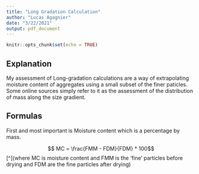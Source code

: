 ```yaml
---
title: "Long Gradation Calculation"
author: "Lucas Agagnier"
date: "3/22/2021"
output: pdf_document
---
```


```r
knitr::opts_chunk$set(echo = TRUE)
```

## Explanation

  My assessment of Long-gradation calculations are a way of extrapolating moisture content of aggregates using a small subset of the finer paticles. Some online sources simply refer to it as the assessment of the distribution of mass along the size gradient. 
  
## Formulas

  First and most important is Moisture content which is a percentage by mass.
  
$$ MC = \frac{FMM - FDM}{FDM} * 100$$
[^](where MC is moisture content and FMM is the 'fine' particles before drying and FDM are the fine particles after drying)

